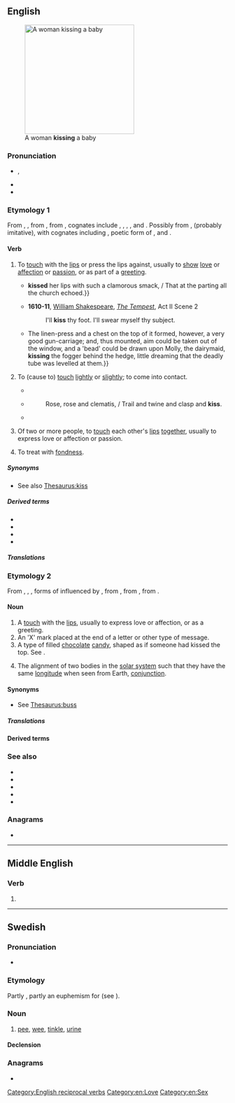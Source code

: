 {{also|KISS|Kiss}}
==English==
[[File:Sweet Baby Kisses Family Love.jpg|thumb|250px|upright|A woman '''kissing''' a baby]]

===Pronunciation===
* {{enPR|kĭs}}, {{IPA|en|/kɪs/|[kʰɪs]}}
* {{audio|en|en-us-kiss.ogg|Audio (US)}}
* {{rhymes|en|ɪs}}

===Etymology 1===
From {{inh|en|enm|kissen}}, {{m|enm|kussen}}, from {{inh|en|ang|cyssan|t=to kiss}}, from {{inh|en|gem-pro|*kussijaną|t=to kiss}}, cognates include {{cog|da|kysse}}, {{cog|nl|kussen}}, {{cog|de|küssen}}, {{cog|is|kyssa}},
{{cog|no|kysse}}
and {{cog|sv|kyssa}}. Possibly from {{der|en|ine-pro|*ku}}, {{m|ine-pro|*kus}} (probably imitative), with cognates including {{cog|grc|κύσσω}}, poetic form of {{m|grc|κύσω||to kiss}}, and {{cog|hit||tr=kuwassanzi|t=they kiss}}.

====Verb====
{{en-verb}}

# {{lb|en|transitive}} To [[touch]] with the [[lip]]s or press the lips against, usually to [[show]] [[love]] or [[affection]] or [[passion]], or as part of a [[greeting]].
#*{{RQ:Shakespeare Taming of the Shrew|act=III|scene=ii|passage=He{{...}}'''kissed''' her lips with such a clamorous smack, / That at the parting all the church echoed.}}
#* '''1610-11''', [[w:William Shakespeare|William Shakespeare]], ''[[w:The Tempest|The Tempest]]'', Act II Scene 2
#*: I'll '''kiss''' thy foot. I'll swear myself thy subject.
#* {{RQ:Jefferies Amateur Poacher|chapter=1|passage=But then I had the [massive] flintlock by me for protection. ¶{{...}}The linen-press and a chest on the top of it formed, however, a very good gun-carriage; and, thus mounted, aim could be taken out of the window{{nb...}}, and a 'bead' could be drawn upon Molly, the dairymaid, '''kissing''' the fogger behind the hedge, little dreaming that the deadly tube was levelled at them.}}
# {{lb|en|ambitransitive}} To (cause to) [[touch]] [[lightly]] or [[slightly]]; to come into contact.
#: {{ux|en|The nearside of the car just '''kissed''' a parked truck as he took the corner {{nowrap|at high speed.}}&emsp;}}
#: {{ux|en|His ball '''kissed''' the black into the corner pocket.}}
#*{{RQ:Shakespeare Romeo and Juliet|act=II|scene=vi|passage=Like fire and powder, / Which as they '''kiss''' consume.}}
#* {{RQ:Tennyson Window}}
#*: Rose, rose and clematis, / Trail and twine and clasp and '''kiss'''.
#* {{quote-book|1=en|year=1887|author=H. Rider Haggard|authorlink=H. Rider Haggard|title=She: A History of Adventure|url=http://www.gutenberg.org/files/3155/3155-0.txt|passage=Night hath fled away into the valleys. The dawn '''kisseth''' the mountain tops.}}
# {{lb|en|intransitive}} Of two or more people, to [[touch]] each other's [[lip]]s [[together]], usually to express love or affection or passion.
# {{lb|en|transitive|archaic}} To treat with [[fondness]].

=====Synonyms=====
* See also [[Thesaurus:kiss]]

=====Derived terms=====
* {{l|en|bekiss}}
* {{l|en|kissing}}
* {{l|en|kissle}}
* {{l|en|kissy}}

=====Translations=====
{{trans-top|to touch with the lips}}
{{multitrans|data=
* Abaza: {{tt|abq|ашӏагвдзра́}}
* Abkhaz: {{tt|ab|агәӡра}}, {{tt|ab|агәыдкылара}}
* Afrikaans: {{tt+|af|soen}}
* Albanian: {{tt+|sq|puth}}
* Alemannic German: {{tt|gsw|verschmutza}} {{qualifier|Alsatian}}
* Amharic: {{tt|am|ሳመ}}, {{tt|am|መሳም}}
* Arabic: {{tt+|ar|قَبَّلَ}}, {{tt|ar|بَاسَ}} {{qualifier|colloquial}}, {{tt|ar|لَثَمَ}}
*: Egyptian Arabic: {{tt|arz|باس|tr=bās}}
*: Gulf Arabic: {{tt|afb|باس|tr=bās}}
*: Moroccan Arabic: {{tt|ary|باس|tr=bās}}
* Aragonese: {{tt|an|besar}}
* Aramaic:
*: Syriac: {{tt|arc|ܢܽܘܫܩܬܳܐ}}, {{tt|arc|ܢܽܘܫܰܩܬܳܐ}}
* Arapaho: {{tt|arp|niitén-}}
* Archi: {{tt|aqc|пӏаъбос|tr=p'áʔbos}}, {{tt|aqc|баъ-бос|tr=báʔ-bos}}
* Armenian: {{tt+|hy|համբուրել}}, {{tt+|hy|պաչել}} {{qualifier|colloquial}}
* Aromanian: {{tt|rup|bash}}, {{tt|rup|bashu}}
* Asturian: {{tt|ast|besar}}
* Avar: {{tt|av|баизе}}
* Aymara: {{tt|ay|jamp'atiña}}
* Azerbaijani: {{tt+|az|öpmək}}
* Bashkir: {{tt|ba|үбеү}}
* Basque: {{tt|eu|musu eman}}
* Belarusian: {{tt|be|цалава́ць|impf}}, {{tt|be|пацалава́ць|pf}}
* Bengali: {{tt|bn|চুম্বন করা|sc=Beng}}, {{tt|bn|বুসা}}
* Bikol Central: {{tt|bcl|hadok}}
* Bislama: {{tt|bi|kis}}, {{tt|bi|kisim}}, {{tt|bi|kiskisim}}
* Breton: {{tt+|br|pokat}}, {{tt+|br|bouchañ}}
* Bulgarian: {{tt+|bg|целу́вам|impf}}, {{tt|bg|целу́на|pf}}
* Burmese: {{tt+|my|နမ်း|sc=Mymr}}
* Buryat: {{tt|bua|таалаха}}
* Catalan: {{tt+|ca|besar}}, {{tt+|ca|petonejar}}, {{tt|ca|fer un petó}}
* Cebuano: {{tt|ceb|halokan}}, {{tt|ceb|halok}}
* Chamorro: {{tt|ch|chiku}}
* Chechen: {{tt|ce|берташ да̄ха}}
* Cherokee: {{tt|chr|ᎠᏔᏪᏙᏍᎦ}}
* Cheyenne: {{tt|chy|-mȧsém}}, {{tt|chy|-mȯsém}}, {{tt|chy|-mȯsém}}, {{tt|chy|-vȯsémohtá}}, {{tt|chy|-vȯsémȯsáne}} {{qualifier|to kiss people}}
* Chinese:
*: Cantonese: {{tt|yue|接吻|tr=zip3 man5}}, {{tt|yue|嘴|tr=zeoi2}}, {{tt|yue|嘴嘴|tr=zeoi2 zeoi2}}, {{tt|yue|錫|tr=sek3}}, {{tt|yue|惜|tr=sek3}}
*: Dungan: {{tt|dng|щинтын}}
*: Mandarin: {{tt+|cmn|吻|tr=wěn|sc=Hani}}, {{tt+|cmn|親|sc=Hani}}, {{tt+|cmn|亲|tr=qīn|sc=Hani}}, {{tt+|cmn|親吻|sc=Hani}}, {{tt+|cmn|亲吻|tr=qīnwěn|sc=Hani}}, {{tt+|cmn|接吻|tr=jiēwěn|sc=Hani}}, {{tt+|cmn|親嘴|sc=Hani}}, {{tt+|cmn|亲嘴|tr=qīnzuǐ|sc=Hani}} {{qualifier|colloquial}}
*: Min Nan: {{tt|nan|吻|tr=mńg / bún}}, {{tt+|nan|唚|tr=chim}}
* Choctaw: {{tt|cho|impuⁿsa}}
* Ch'orti': {{tt|caa|tzuhtzi uti'}}
* Chukchi: {{tt|ckt|йыӈок|tr=jyṇok}}
* Chuvash: {{tt|cv|чупту}}
* Cornish: {{tt|kw|amma}}, {{tt+|kw|abma}}
* Corsican: {{tt+|co|basgià}}
* Crimean Tatar:
*: Cyrillic: {{tt|crh|опмек}}
*: Latin: {{tt|crh|öpmek}}
* Czech: {{tt+|cs|líbat|impf}}, {{tt+|cs|políbit|pf}}, {{tt|cs|dát pusu}}
* Dalmatian: {{tt|dlm|bissuor}}
* Danish: {{tt+|da|kysse}}
* Dutch: {{tt+|nl|kussen}}, {{tt+|nl|zoenen}}
* Dzongkha: {{tt|dz|འུ}}
* Egyptian: {{t-egy|sn|h=sn-n:D19}}
* Emilian: {{tt|egl|basèr}} {{qualifier|Bolognese}}
* Erzya: {{tt|myv|паламс}}, {{tt|myv|палсемс}}
* Esperanto: {{tt+|eo|kisi}}
* Estonian: {{tt+|et|suudlus}}, {{tt|et|suudlema}}
* Evenki: {{tt|evn|нюка̄ндя-мӣ}}
* Faroese: {{tt|fo|mussa}}, {{tt|fo|kyssa}}
* Finnish: {{tt+|fi|suudella}}, {{tt|fi|suukottaa}}, {{tt+|fi|pussata}}
* French: {{tt+|fr|embrasser}}
* Friulian: {{tt|fur|bussâ}}, {{tt|fur|bušâ}}
* Gagauz: {{tt|gag|öpmää}}
* Galician: {{tt+|gl|bicar}}, {{tt+|gl|beixar}}
* Gallurese: {{tt|sdn|basgià}}
* Gamilaraay: {{tt|kld|yabili}}
* Georgian: {{tt|ka|კოცნა}}, {{tt|ka|ამბორი}}
* German: {{tt+|de|küssen}}, {{tt+|de|knutschen}}
* Gothic: {{tt|got|𐌺𐌿𐌺𐌾𐌰𐌽}}
* Greek: {{tt+|el|φιλώ}}, {{tt+|el|ασπάζομαι}}, {{tt|el|δίνω φιλί}}
*: Ancient: {{tt|grc|καταφιλέω}}, {{tt|grc|φιλέω}}, {{t|grc|κυνέω}}
* Greenlandic: {{tt|kl|kunippaa}}, {{tt|kl|kunissivoq}}
* Guaraní: {{tt|gn|etũ}} (h-)
* Hebrew: {{tt|he|נישק|tr=nishék|alt=נישק \ נִשֵּׁק}}, {{tt|he|נתן נשיקה|tr=natán n'shiká}}
* Hiligaynon: {{tt|hil|halukan}}, {{tt|hil|halok}}
* Hindi: {{tt+|hi|चूमना}}, {{tt|hi|चुम्बन करना}}
* Hungarian: {{tt+|hu|puszil}}, {{tt+|hu|csókol}}
* Hunsrik: {{tt|hrx|kisse}}
* Icelandic: {{tt+|is|kyssa}}
* Ido: {{tt+|io|kisar}}
* Ilocano: {{tt|ilo|ungngo}}
* Indonesian: {{tt+|id|cium}}, {{tt+|id|mengecup}}, {{tt+|id|sun}}
* Interlingua: {{tt|ia|basiar}}
* Irish: {{tt+|ga|póg|f}}
* Italian: {{tt+|it|baciare}}
* Japanese: {{tt+|ja|キス|tr=kisu suru|alt=キスする}}, {{tt|ja|口付け|tr=くちづけする, kuchizuke suru|alt=口付けする}}, {{tt+|ja|接吻|tr=せっぷんする, seppun suru|alt=接吻する}}, {{tt|ja|チュー|tr=chū suru|alt=チューする}}
* Jarai: {{tt|jra|čŭm}}
* Javanese: {{t+|jv|sun}}
* Kapampangan: {{tt|pam|uma}}, {{tt|pam|uman}}
* Karelian: {{tt|krl|nopata}}, {{tt|krl|ukata}}, {{tt|krl|šuuda mučottua}}
* Kaurna: {{tt|zku|taapaanthi}}
* Kazakh: {{tt|kk|сүю}}, {{tt|kk|өбу}}
* Khakas: {{tt|kjh|охсанарға}}
* Khmer: {{tt+|km|ថើប}}
* Khün: {{t|kkh|ᨧ᩠ᨷᩪ}}
* Korean: {{tt|ko|입맞추다}}, {{tt+|ko|키스하다}}, {{tt+|ko|뽀뽀하다}}, {{t|ko|[[뽀뽀]]를 [[하다]]}}
{{trans-mid}}
* Kuna: {{tt|cuk|wagar ue}}
* Kurdish:
*: Central Kurdish: {{tt+|ckb|ماچ کردن}}
*: Northern Kurdish: {{tt|kmr|[[maç]] [[kirin]]}}, {{tt+|kmr|ramûsandin}}
* Kyrgyz: {{tt+|ky|өбүү}}, {{tt+|ky|өөп коюу}}
* Ladino: {{tt|lad|bezar}}
* Lao: {{tt|lo|ຈູບ}}, {{tt|lo|ຫອຍຈູບ}}, {{tt|lo|ຈຸມພິດ}}
* Latgalian: {{tt|ltg|sumynuot}}, {{tt|ltg|bučuot}}
* Latin: {{tt|la|basiō}}, {{tt|la|ōsculor}}, {{tt|la|suavior}}, {{tt|la|sāvior}}
* Latvian: {{tt|lv|skūpstīt}}, {{tt+|lv|bučot}}
* Ligurian: {{tt|lij|baijà}} {{qualifier|Monégasque}}
* Limburgish: {{tt|li|pune}}
* Lithuanian: {{tt|lt|bučiuoti}}
* Lombard: {{tt|lmo|basà}}
* Luxembourgish: {{tt+|lb|kussen}}, {{tt+|lb|këssen}}, {{tt|lb|eng Bees ginn}}
* Macedonian: {{tt|mk|бакнува|impf}}, {{tt|mk|целива|impf}}
* Malay: {{tt|ms|mencium}}
* Malayalam: {{tt|ml|ചുംബിയ്ക്കുക}}, {{tt|ml|ഉമ്മ വക്കുക|sc=Mlym}}
* Maltese: {{tt|mt|bies}}
* Manchu: {{tt|mnc|ᠣᠵᠣᠮᠪᡳ}}
* Manx: {{tt|gv|cur paag da}}, {{tt|gv|cur smittag da}}
* Mazanderani: {{tt|mzn|خش}}, {{tt|mzn|خش هداهن}}
* Middle English: {{t|enm|kissen}}
* Mirandese: {{tt|mwl|beisar}}
* Mongolian: {{tt+|mn|үнсэх}}, {{tt+|mn|озох}}
* Navajo: {{tt|nv|yiyiitsʼǫs}}
* Neapolitan: {{tt|nap|vasà}}
* Nepali: {{tt|ne|[[म्वाइँ]] [[खानु]]|sc=Deva}}
* Ngazidja Comorian: {{tt|zdj|uɓusu}}
* Norman: {{tt|nrf|embraichi}}, {{tt|nrf|baîsi}}
* North Frisian: {{tt|frr|taatji}} {{qualifier|Sylt}}
* Northern Sami: {{tt|se|cumˈmát}}
* Northern Thai: {{t|nod|ᨧ᩠ᨷᩪ}}
* Norwegian: {{tt+|no|kysse}}
* Occitan: {{tt|oc|baisar}}, {{tt+|oc|potonar}}
* Ojibwe: {{tt|oj|ojiim}}
* Old English: {{tt|ang|cyssan}}
* Old Frisian: {{tt|ofs|kessa}}
* Old High German: {{tt|goh|kussen}}
* Old Norse: {{tt|non|kyssa}}
* Old Saxon: {{tt|osx|kussian}}
* Pashto: {{tt+|ps|چومل|tr=čumǝ́l}}, {{tt|ps|مچول|tr=mačawᶕl}}
* Persian: {{tt+|fa|بوسیدن|tr=busidan}}, {{tt|fa|ماچ کردن|tr=mâč kardan}}
* Piedmontese: {{tt|pms|basé}}
* Polish: {{tt+|pl|całować|impf}}, {{tt+|pl|pocałować|pf}}
* Portuguese: {{tt+|pt|beijar}}
* Quechua: {{tt|qu|much'ay}}, {{tt|qu|mucai}}, {{tt|qu|muzai}}
* Romanian: {{tt+|ro|săruta}}, {{tt+|ro|pupa}}
* Romansch: {{tt|rm|bitschar}}, {{tt|rm|bitschear}}, {{tt|rm|bitschier}}, {{tt|rm|bütschar}}, {{tt|rm|bütscher}}
* Russian: {{tt+|ru|целова́ть|impf}}, {{tt+|ru|поцелова́ть|pf}}, {{tt+|ru|целова́ться|impf}} {{qualifier|of two people, each other}}
* Sanskrit: {{tt+|sa|चुम्ब्}}
* Sardinian: {{tt|sc|basai}}, {{tt|sc|vasare}}
*: Campidanese: {{tt|sc|basare}}
*: Logudorese: {{tt|sc|basu|m}}, {{tt|sc|basare}}
*: Sassarese: {{tt|sdc|bajà}}
* Scottish Gaelic: {{tt|gd|pòg|f}}
* Serbo-Croatian:
*: Cyrillic: {{tt|sh|љу́бити|impf|sc=Cyrl}}, {{tt|sh|пољу́бити|sc=Cyrl}}, {{tt|sh|целивати|impf|sc=Cyrl}}, {{tt|sh|поцеливати|pf|sc=Cyrl}}
*: Roman: {{tt+|sh|ljúbiti|impf}}, {{tt+|sh|poljúbiti|pf}}, {{tt+|sh|celivati|impf}}, {{tt|sh|pocelivati|pf}}
* Sicilian: {{tt+|scn|vasari}}, {{tt|scn|baciari}}
* Sinhalese: {{tt|si|හාදුව|sc=Sinh}}
* Slovak: {{tt|sk|bozkať|impf}}, {{tt|sk|pobozkať|pf}}
* Slovene: {{tt+|sl|ljubiti|impf}}, {{tt+|sl|poljubiti|pf}}
* Sorbian:
*: Lower: {{tt|dsb|póškaś|impf}}, {{tt|dsb|wupóškaś|pf}}, {{tt|dsb|póšknuś|pf}}
*: Upper: {{tt|hsb|košić|impf}}, {{tt|hsb|wokošić|pf}}
* Southern Altai: {{tt|alt|окшоор}}, {{tt|alt|јытаар}}
* Southern Sami: {{tt|sma|tjuvliestidh}}, {{tt|sma|tjånnahtidh}}
* Spanish: {{tt+|es|besar}}
*: Old Spanish: {{tt|osp|besar}}
* Swahili: {{tt+|sw|busu|alt=-busu}}, {{tt|sw|nonea|alt=-nonea}}
* Swedish: {{tt+|sv|kyssa}} {{qualifier|passionately}}, {{tt+|sv|pussa}} {{qualifier|lightly}}
* Tagalog: {{tt|tl|halik}}, {{tt|tl|hahagkan}}, {{tt|tl|halikan}}
* Tajik: {{tt|tg|бӯса кардан}}, {{tt|tg|бӯса гирифтан}}, {{tt+|tg|бӯсидан|sc=Cyrl}}, {{tt|tg|бӯсса кардан|sc=Cyrl}}
* Tamil: {{tt+|ta|முத்தம்|sc=Taml}}
* Tatar: {{tt|tt|үбәргә}}
* Telugu: {{tt+|te|ముద్దాడు}}, {{tt+|te|చుంబించు}}
* Thai: {{tt+|th|จูบ}}
* Tibetan: {{tt|bo|འོ་བྱེད}}, {{tt|bo|ཁ་བསྐྱལ}}, {{tt|bo|ཨོའོ་བསྐྱལ}}, {{tt|bo|འོ་བྱས}}
* Tupinambá: {{tt|tpn|îurupyter}}
* Turkish: {{tt+|tr|öpmek}}
* Turkmen: {{tt|tk|öpmek}}
* Tuvan: {{tt|tyv|ошкаар}}, {{tt|tyv|чыттаар}}
* Ugaritic: {{tt|uga|𐎐𐎌𐎖}}
* Ukrainian: {{tt+|uk|цілува́ти|impf}}, {{tt|uk|поцілува́ти|pf}}
* Urdu: {{tt|ur|چومنا|tr=cūmnā}}, {{tt|ur|چمبان کرنا|tr=cumban karnā}}
* Uyghur: {{tt|ug|ئۆپمەك}}, {{tt|ug|بوسە قىلماق}}, {{tt|ug|لېۋىگە باسماق}}
* Uzbek: {{tt+|uz|oʻpmoq}}, {{tt|uz|boʻsa olmoq}}
* Venetian: {{tt+|vec|baxar}}
* Vietnamese: {{tt+|vi|hôn}}, {{tt+|vi|hun}}
* Volapük: {{tt+|vo|kidön}}
* Võro: {{tt|vro|suuandminõ}}
* Walloon: {{tt+|wa|rabressî}}, {{tt+|wa|båjhî}}
* Waray-Waray: {{tt|war|harok}}
* Welsh: {{tt+|cy|cusanu}}
* West Frisian: {{tt+|fy|tútsje}}
* Westrobothnian: {{tt|gmq-bot|slekj}}
* Yakut: {{tt|sah|уураа}}, {{tt|sah|убураа}}
* Yiddish: {{tt|yi|קושן}}
{{trans-bottom}}

{{trans-top|to touch lightly}}
* Bulgarian: {{tt+|bg|докосвам}}
* Esperanto: {{tt|eo|tuŝeti}}
* Finnish: {{tt+|fi|hipaista}}
* French: {{tt+|fr|effleurer}}
* German: {{tt+|de|küssen}}
* Greek: {{tt|el|ακροφιλώ}}
* Hebrew: {{tt+|he|נָשַׁק|tr=nasháq|sc=Hebr}}
{{trans-mid}}
* Indonesian: {{tt+|id|cium}}
* Middle English: {{t|enm|kissen}}
* Norwegian: {{tt+|no|kysse}}
* Portuguese: {{tt+|pt|beijar}}, {{tt+|pt|raspar}}
* Russian: {{tt+|ru|каса́ться|impf}}
* Turkish: {{tt+|tr|öpmek}}
* Walloon: {{tt+|wa|aduzer}}
{{trans-bottom}}

{{trans-top|to touch each other’s lips}}
* Armenian: {{tt+|hy|համբուրվել}}, {{qualifier|colloquial}} {{tt+|hy|պաչպչվել}}
* Azerbaijani: {{tt|az|öpüşmək}}
* Bashkir: {{tt|ba|үбешеү}}
* Belarusian: {{tt|be|цалава́цца|impf}}
* Bikol Central: {{tt|bcl|maghadukan}}
* Bulgarian: {{tt|bg|целувам се}}
* Chinese:
*: Cantonese: {{tt|yue|互吻|tr=wu6 man5}}, {{tt|yue|互吻嘴|tr=wu6 man5 zeoi2}}, {{tt|yue|互嘴|tr=wu6 zeoi2}}, {{tt|yue|互嘴嘴|tr=wu6 zeoi2 zeoi2}}, {{tt|yue|互錫|tr=wu6 sek3}}, {{tt|yue|互錫嘴|tr=wu6 sek3 zeoi2}}, {{tt|yue|互惜|tr=wu6 sek3}}, {{tt|yue|互惜嘴|tr=wu6 sek3 zeoi2}}
*: Mandarin: {{tt+|cmn|吻|tr=wěn|sc=Hani}}, {{tt+|cmn|親|sc=Hani}}, {{tt+|cmn|亲|tr=qīn|sc=Hani}}, {{tt+|cmn|親吻|sc=Hani}}, {{tt+|cmn|亲吻|tr=qīnwěn|sc=Hani}}, {{tt+|cmn|接吻|tr=jiēwěn|sc=Hani}}, {{qualifier|colloquial}} {{tt+|cmn|親嘴|sc=Hani}}, {{tt+|cmn|亲嘴|tr=qīnzuǐ|sc=Hani}}
* Dutch: {{t+check|nl|kussen|alt=elkaar kussen}} <!-- was "elkaar [[kussen]]" - assumed inflected form or vocalised spelling; please verify if linking is acceptable. see [[User:Kephir/gadgets/xte#Translation_fixing]] -->, {{t+check|nl|zoenen|alt=elkaar zoenen}} <!-- was "elkaar [[zoenen]]" - assumed inflected form or vocalised spelling; please verify if linking is acceptable. see [[User:Kephir/gadgets/xte#Translation_fixing]] -->
* Esperanto: [[kisi]] [[unu la alian]]
* Faroese: {{tt|fo|mussast}}, {{tt|fo|kyssast}}
* Finnish: {{tt+|fi|suudella}}
* French: {{tt|fr|s'embrasser}}
* Galician: {{tt|gl|bicarse}}
* Georgian: {{tt|ka|კოცნა}}, {{tt|ka|ამბორი}}
* German: {{t-check|de|[[sich]] [[küssen]]}} <!-- was "[[sich]] [[küssen]]" - assumed sum-of-parts; if an idiom, use {{t}} instead of {{t-SOP}}. see [[User:Kephir/gadgets/xte#Translation_fixing]] -->
* Greek: {{tt+|el|φιλώ}}, {{tt+|el|ασπάζομαι}}
* Guaraní: {{tt|gn|ñehetũ}}
* Hebrew: {{tt|he|התנשק|tr=hitnashék}}
* Hiligaynon: {{tt|hil|haluk}}
* Hungarian: {{tt+|hu|csókolózik}}
* Icelandic: {{tt|is|kyssast}}
* Indonesian: {{tt+|id|cium}}
* Interlingua: {{t-check|ia|basiar|alt=basiar se}} <!-- was "[[basiar]] se" - assumed inflected form or vocalised spelling; please verify if linking is acceptable. see [[User:Kephir/gadgets/xte#Translation_fixing]] -->
* Italian: {{tt|it|baciarsi}}
* Jarai: {{tt|jra|pơrơčŭm}}
* Kaurna: {{tt|zku|taaparrinthi}}
* Korean: {{t+|ko|키스하다}}
* Kurdish:
*: Central Kurdish: {{tt+|ckb|ماچ کردن}}
{{trans-mid}}
* Latin: {{tt|la|basiari}}
* Latvian: {{tt|lv|skūpstīties}}, {{tt|lv|bučoties}}
* Lithuanian: {{tt|lt|bučiuotis}}
* Luxembourgish: {{tt|lb|sech kussen}}, {{tt|lb|sech këssen}}
* Macedonian: {{tt|mk|се бакнува}}, {{tt|mk|се бацува}}
* Malay: {{tt|ms|mencium}}
* Middle English: {{t|enm|kissen}}
* Norman: {{tt|nrf|embraichi|alt=s'embraichi}}
* Norwegian: {{tt+|no|kysse}}
* Persian: {{tt+|fa|بوسیدن|tr=busidan}}, {{tt|fa|لب گرفتن|tr=lab gereftan}}
* Polish: {{tt+|pl|całować się}}
* Portuguese: {{tt|pt|[[beijar]]-[[se]]}}
* Romanian: {{tt|ro|se săruta}}
* Russian: {{tt+|ru|целова́ться|impf}}, {{tt+|ru|поцелова́ться|pf}}
* Sardinian:
*: Gallurese: {{tt|sdn|basgiassi}}
*: Sassarese: {{tt|sdc|bajàssi}}
* Serbo-Croatian:
*: Cyrillic: {{tt|sh|љу́бити се|sc=Cyrl}}, {{tt|sh|пољу́бити се|sc=Cyrl}}
*: Roman: {{tt|sh|ljúbiti se}}, {{tt|sh|poljúbiti se}}
* Slovene: {{tt|sl|poljubljati se}}
* Spanish: {{tt+|es|besar|alt=besarse}}
* Swedish: {{tt+|sv|kyssa|alt=kyssas}}, {{tt+|sv|pussa|alt=pussas}} (both {{tt+|sv|reciprocal}} forms)
* Tagalog: {{tt|tl|halik}}
* Tatar: {{tt|tt|үбешергә}}
* Telugu: {{tt+|te|ముద్దాడు}}, {{tt+|te|చుంబించు}}
* Tupinambá: {{tt|tpn|îoîurupyter}}
* Turkish: {{tt+|tr|öpüşmek}}
* Ukrainian: {{tt+|uk|цілува́тися|impf}}
* Walloon: {{tt+|wa|si rabressî}}, {{tt+|wa|si cobetchî}}
}}<!-- close {{multitrans}} -->
{{trans-bottom}}

===Etymology 2===
From {{inh|en|enm|kis}}, {{m|enm|kys}}, {{m|enm|kus}}, forms of {{m|enm|cos}} influenced by {{m|enm|kissen}}, from {{inh|en|ang|coss}}, from {{inh|en|gmw-pro|*koss}}, from {{inh|en|gem-pro|*kussaz}}.

====Noun====
{{en-noun}}

# A [[touch]] with the [[lip]]s, usually to express love or affection, or as a greeting.
# An 'X' mark placed at the end of a letter or other type of message.
# A type of filled [[chocolate]] [[candy]], shaped as if someone had kissed the top. See {{w|Hershey's Kisses}}.
# {{lb|en|astronomy}} The alignment of two bodies in the [[solar system]] such that they have the same [[longitude]] when seen from Earth, [[conjunction]].

====Synonyms====
* {{sense|touch with the lips}} See [[Thesaurus:buss]]

=====Translations=====
{{trans-top|touch with the lips}}
{{multitrans|data=
* Aari: {{tt|aiw|sónqa}}
* Afrikaans: {{tt+|af|soen}}, {{tt|af|soengroet}}
* Albanian: {{tt+|sq|puthje|f}}
* Arabic: {{tt+|ar|قُبْلَة|f}}, {{tt|ar|بَوْسَة|f}}, {{tt|ar|بُوسَة|f}} {{qualifier|colloquial}}
*: Egyptian Arabic: {{tt|arz|بوسة|f|tr=bōsa}}
*: Gulf Arabic: {{tt|afb|بوسة|f|tr=bōsa}}
*: Hijazi Arabic: {{tt|acw|بوسة|f|tr=bōsa}}
*: Moroccan Arabic: {{tt|ary|بوسة|f|tr=būsa}}
* Armenian: {{tt+|hy|համբույր}}
* Assamese: {{tt|as|চুমা}}, {{tt|as|পৰশ্}}
* Asturian: {{tt|ast|besu|m}}
* Avar: {{t|av|убач}}
* Azerbaijani: {{tt+|az|öpüş}}
* Basque: {{tt+|eu|musu}}, {{tt+|eu|pot}}, {{tt+|eu|pa}}
* Belarusian: {{tt|be|пацалу́нак|m}}
* Bengali: {{tt|bn|চুম্বন|sc=Beng}}
* Breton: {{tt+|br|pok|m}}
* Bulgarian: {{tt|bg|целу́вка|f}}
* Burmese: {{tt+|my|နမ်း|sc=Mymr}}, {{tt|my|နမ်းစုတ်ခြင်း}}
* Catalan: {{tt+|ca|petó|m}}, {{tt+|ca|bes|m}}, {{tt+|ca|besada|f}}
* Chechen: {{tt|ce|ба}}
* Chinese:
*: Mandarin: {{tt+|cmn|吻|tr=wěn|sc=Hani}}, {{tt+|cmn|親|sc=Hani}}, {{tt+|cmn|亲|tr=qīn|sc=Hani}}, {{tt+|cmn|親吻|sc=Hani}}, {{tt+|cmn|亲吻|tr=qīnwěn|sc=Hani}}, {{tt+|cmn|接吻|tr=jiēwěn|sc=Hani}}, {{tt+|cmn|親嘴|sc=Hani}}, {{tt+|cmn|亲嘴|tr=qīnzuǐ|sc=Hani}}
* Cornish: {{tt|kw|bay|m}}
* Czech: {{tt+|cs|polibek|m}}, {{tt+|cs|pusa|f}}
* Dalmatian: {{tt|dlm|biss|m}}
* Danish: {{tt+|da|kys}}, {{tt|da|møs|n}}
* Dutch: {{tt+|nl|kus}}, {{tt+|nl|zoen}}
* Esperanto: {{tt+|eo|kiso}}
* Estonian: {{tt+|et|suudlus}}
* Finnish: {{tt+|fi|suukko}}, {{tt+|fi|suudelma}}, {{tt+|fi|pusu}}
* French: {{tt+|fr|baiser|m}}, {{tt+|fr|bisou|m}}, {{tt+|fr|bécot|m}}, {{tt+|fr|bec|m}} {{qualifier|Quebec}}, {{tt+|fr|bise|f}}
* Friulian: {{tt|fur|bussade|f}}
* Galician: {{tt+|gl|bico|m}}, {{tt+|gl|beixo|m}}
* Georgian: {{tt|ka|კოცნა}}, {{tt|ka|ამბორი}}
* German: {{tt+|de|Kuss|m}}, {{tt+|de|Busserl|n}}
* Gothic: {{tt|got|𐍆𐍂𐌹𐌾𐍉𐌽𐍃|f}}, {{tt|got|𐌲𐌰𐍆𐍂𐌹𐌾𐍉𐌽𐍃|f}}
* Greek: {{tt+|el|φιλί|n}}, {{tt+|el|ασπασμός|m}}
*: Ancient: {{tt|grc|φίλημα|n}}
* Greenlandic: {{tt|kl|kunik}}
* Guaraní: {{tt|gn|etũ}} (h-), {{tt|gn|ñehetũ}}
* Gujarati: {{tt|gu|ચુંબન|sc=Gujr}}
* Hebrew: {{tt+|he|נְשִׁיקָה|f|tr=neshiká}}
* Hindi: {{tt+|hi|चुम्बन}}
* Hinukh: {{t|gin|уббай}}
* Hungarian: {{tt+|hu|csók}}
* Hunsrik: {{tt|hrx|Kuss|m}}, {{tt|hrx|Schmutz|m}}
* Icelandic: {{tt+|is|koss}}
* Indonesian: {{tt+|id|ciuman}}
* Interlingua: {{tt+|ia|basio}}
* Irish: {{tt+|ga|póg|f}}
* Isthmus Zapotec: {{tt|zai|bixiduʼ}}
* Italian: {{tt+|it|bacio|m}}
* Japanese: {{tt+|ja|キス|tr=kisu}}, {{tt+|ja|接吻|tr=せっぷん, seppun}}, {{tt|ja|口付け|tr=くちづけ, kuchizuke}}, {{tt|ja|チュー|tr=chū}}
* Kabuverdianu: {{t|kea|beju}}, {{t|kea|beje}}
* Kannada: {{tt+|kn|ಮುತ್ತು|sc=Knda}}
* Kaurna: {{t|zku|taapa}}
* Kazakh: {{tt|kk|өбісу}}, {{tt|kk|сүйісу}}
* Khmer: {{tt+|km|ថើប}}
* Korean: {{tt+|ko|입맞춤}}, {{tt+|ko|키스}}, {{tt+|ko|뽀뽀}}
* Kurdish:
*: Central Kurdish: {{tt+|ckb|ماچ}}
*: Northern Kurdish: {{tt+|kmr|maç}}, {{tt+|kmr|ramûsan}}, {{tt+|kmr|paç}}, {{tt+|kmr|bûse}}
{{trans-mid}}
* Kyrgyz: {{tt+|ky|өбүш}}
* Ladino: {{tt|lad|bezo}}
* Lao: {{tt|lo|ຈູບ}}, {{tt|lo|ການຈູບ}}
* Latin: {{tt|la|basium|n}}, {{tt+|la|osculum|n}}, {{tt|la|suavium|n}}, {{tt|la|sāvium|n}}
* Latvian: {{tt|lv|skūpsts}}, {{tt+|lv|buča}}
* Lithuanian: {{tt+|lt|bučinys|m}}, {{qualifier|colloquial}} {{tt|lt|bučkis|m}}
* Luxembourgish: {{tt|lb|Kuss|m}}, {{tt|lb|Bees|f}}
* Macedonian: {{tt|mk|бакнеж|m}}
* Malay: {{tt|ms|ciuman}}
* Malayalam: {{tt+|ml|ഉമ്മ}}, {{tt+|ml|ചുംബനം}}, {{tt+|ml|മുത്തം}}
* Maltese: {{tt|mt|bewsa|f}}
* Manx: {{tt|gv|paag|f}}
* Marathi: {{tt|mr|चुंबन|sc=Deva}}
* Middle English: {{t|enm|cos}}
* Mongolian: {{tt|mn|үнсэлт|sc=Cyrl}}
* Nepali: {{tt+|ne|म्वाइँ|sc=Deva}}
* Norman: {{tt|nrf|baîsi|m}}
* Norwegian: {{tt+|no|kyss|n}}
* Occitan: {{tt+|oc|poton|m}}, {{tt|oc|punet|m}} {{q|aranese}}
* Old English: {{tt|ang|coss|m}}
* Old Irish: {{tt|sga|póc|f}}
* Oriya: {{t+|or|ଚୁମା}}
* Persian: {{tt+|fa|بوسه|tr=buse}}, {{tt+|fa|ماچ|tr=mâč}}
* Plautdietsch: {{tt|pdt|Kuss|m}}
* Polish: {{tt+|pl|pocałunek|m}}, {{tt+|pl|całus|m}}
* Portuguese: {{tt+|pt|beijo|m}}
* Quechua: {{tt|qu|much'a}}
* Rohingya: {{tt|rhg|cum}}
* Romani: {{tt|rom|chumi}}
* Romanian: {{tt+|ro|sărut|n}}, {{tt+|ro|pupic|n}}
* Romansch: {{tt|rm|bitsch|m}}, {{tt|rm|betsch|m}}, {{tt|rm|bütsch|m}}
* Russian: {{tt+|ru|поцелу́й|m}}
* Sanskrit: {{tt+|sa|चुम्ब|m}}, {{tt+|sa|चुम्बन|n}}
* Sardinian:
*: Campidanese: {{tt|sc|basidu}}, {{tt|sc|basu}}
*: Logudorese: {{tt|sc|basidu}}
* Scottish Gaelic: {{tt|gd|pòg|f}}
* Serbo-Croatian:
*: Cyrillic: {{tt|sh|пољубац|m}}
*: Roman: {{tt+|sh|poljubac|m}}
* Sicilian: {{tt+|scn|vasu|m}}
* Slovak: {{tt+|sk|bozk|m}}
* Slovene: {{tt+|sl|poljub|m}}
* Spanish: {{tt+|es|beso|m}}, {{tt+|es|ósculo|m}}
*: Old Spanish: {{tt|osp|beso}}
* Swahili: {{tt|sw|nonea|alt=busu}}
* Swedish: {{tt+|sv|kyss|c}}, {{tt+|sv|puss|c}}
* Tagalog: {{tt|tl|halikan|}}, {{tt|tl|humalik|}}, {{tt|tl|maghalikan|}}
* Tajik: {{tt|tg|бӯса}}, {{tt|tg|муччӣ}}, {{tt+|tg|бӯсса|sc=Cyrl}}
* Tamil: {{tt+|ta|முத்தம்|sc=Taml}}
* Tatar: {{tt|tt|үбү}}, {{tt+|tt|үбеш}}
* Telugu: {{tt+|te|ముద్దు}}, {{tt+|te|చుంబనం}}
* Thai: {{tt+|th|การจูบ}}, {{tt+|th|จูบ}}
* Tupinambá: {{tt|tpn|îurupytera}}, {{tt|tpn|îoîurupytera}}
* Turkish: {{tt+|tr|öpücük}}, {{tt+|tr|buse}}
* Turkmen: {{tt|tk|öpüş}}, {{tt|tk|posa}}
* Ukrainian: {{tt|uk|поцілу́нок|m}}
* Urdu: {{tt|ur|چمبان|tr=cumban}}
* Uyghur: {{tt|ug|بوسە}}, {{tt|ug|ھاببا}}
* Uzbek: {{tt+|uz|oʻpich}}, {{tt+|uz|boʻsa}}
* Venetian: {{tt+|vec|baxo|m}}
* Vietnamese: {{tt|vi|cái hôn}}
* Volapük: {{tt+|vo|kid}}
* Welsh: {{tt+|cy|cusan|m|f}}
* West Frisian: {{tt+|fy|tút}}
* Yiddish: {{tt|yi|קוש|m}}
{{trans-bottom}}

{{trans-top|candy or sweet}}
* Finnish: {{tt+|fi|suukko}}
* Norwegian: {{tt+|no|pikekyss|n}}
{{trans-mid}}
* Russian: {{tt+|ru|безе́|n}}
}}<!-- close {{multitrans}} -->
{{trans-bottom}}

====Derived terms====
{{der3|en|title=Terms derived from the noun or verb ''kiss''
|ass kissing
|blow a kiss
|French kiss
|good night kiss
|kiss and cry
|kiss and make up
|{{l|en|kiss ass}}, {{l|en|kiss-ass}}
|kiss chase
|kisser
|kiss goodbye
|kissle
|{{l|en|kiss my ass}}/[[kiss my arse]]
|kiss of death
|kiss off
|kiss of life
|kissogram
|kiss someone's ass
|kiss someone's ring
|kiss the gunner's daughter
|kiss the hem of someone's garment
|kiss-up
|kiss up
|soul kiss
|tongue kiss
}}

===See also===
* {{l|en|x}}
* {{l|en|xo}}
* {{l|en|xoxo}}
* {{l|en|xoxoxo}}
* {{l|en|xxx}}

===Anagrams===
* {{anagrams|en|a=ikss|KSIs|Sisk|skis}}

[[Category:English reciprocal verbs]]
[[Category:en:Love]]
[[Category:en:Sex]]

----

==Middle English==

===Verb===
{{head|enm|verb}}

# {{alt form|enm|kissen}}

----

==Swedish==

===Pronunciation===
* {{IPA|sv|/kɪs/}}

===Etymology===
Partly {{onomatopoeic|sv|title=imitative}}, partly an euphemism for {{m|sv|piss}} (see {{m|sv|pissa|t=to pee}}).

===Noun===
{{sv-noun|n|-}}

# [[pee]], [[wee]], [[tinkle]], [[urine]]

====Declension====
{{sv-noun-unc-irreg-n|2=kisset|3=kiss}}

===Anagrams===
* {{anagrams|sv|a=ikss|siks}}